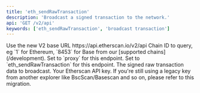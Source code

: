 ```yaml
---
title: 'eth_sendRawTransaction'
description: 'Broadcast a signed transaction to the network.'
api: 'GET /v2/api'
keywords: ['eth_sendRawTransaction', 'broadcast transaction']
---
```



<CreditChip description="Submits a pre-signed transaction for broadcast to the network" />

  <ParamField path="v2" type="string" default="v2">
    Use the new V2 base URL https://api.etherscan.io/v2/api
  </ParamField>
  <ParamField query="chainid" type="string" default="1">
    Chain ID to query, eg `1` for Ethereum, `8453` for Base from our [supported chains](/development).
  </ParamField>
  <ParamField query="module" type="string" default="proxy">
    Set to `proxy` for this endpoint.
  </ParamField>
  <ParamField query="action" type="string" default="eth_sendRawTransaction">
    Set to `eth_sendRawTransaction` for this endpoint.
  </ParamField>
  <ParamField query="hex" type="string" default="0xf904808000831cfde080">
    The signed raw transaction data to broadcast.
  </ParamField>
  <ParamField query="apikey" type="string">
    Your Etherscan API key. If you're still using a legacy key from another explorer like BscScan/Basescan and so on, please refer to this migration.
  </ParamField>
